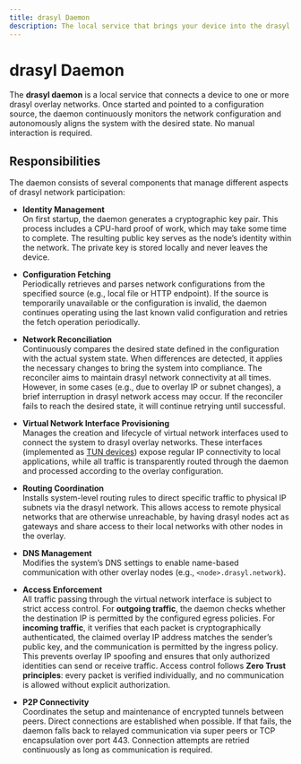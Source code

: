 ```yaml
---
title: drasyl Daemon
description: The local service that brings your device into the drasyl network
---
```


# drasyl Daemon

The **drasyl daemon** is a local service that connects a device to one or more drasyl overlay networks. Once started and pointed to a configuration source, the daemon continuously monitors the network configuration and autonomously aligns the system with the desired state. No manual interaction is required.

## Responsibilities

The daemon consists of several components that manage different aspects of drasyl network participation:

- **Identity Management**  
On first startup, the daemon generates a cryptographic key pair. This process includes a CPU-hard proof of work, which may take some time to complete. The resulting public key serves as the node’s identity within the network. The private key is stored locally and never leaves the device.

- **Configuration Fetching**  
Periodically retrieves and parses network configurations from the specified source (e.g., local file or HTTP endpoint). If the source is temporarily unavailable or the configuration is invalid, the daemon continues operating using the last known valid configuration and retries the fetch operation periodically.

- **Network Reconciliation**  
Continuously compares the desired state defined in the configuration with the actual system state. When differences are detected, it applies the necessary changes to bring the system into compliance. The reconciler aims to maintain drasyl network connectivity at all times. However, in some cases (e.g., due to overlay IP or subnet changes), a brief interruption in drasyl network access may occur. If the reconciler fails to reach the desired state, it will continue retrying until successful.

- **Virtual Network Interface Provisioning**  
Manages the creation and lifecycle of virtual network interfaces used to connect the system to drasyl overlay networks. These interfaces (implemented as [TUN devices](https://en.wikipedia.org/wiki/TUN/TAP)) expose regular IP connectivity to local applications, while all traffic is transparently routed through the daemon and processed according to the overlay configuration.

- **Routing Coordination**  
Installs system-level routing rules to direct specific traffic to physical IP subnets via the drasyl network. This allows access to remote physical networks that are otherwise unreachable, by having drasyl nodes act as gateways and share access to their local networks with other nodes in the overlay.

- **DNS Management**  
Modifies the system’s DNS settings to enable name-based communication with other overlay nodes (e.g., `<node>.drasyl.network`).

- **Access Enforcement**  
All traffic passing through the virtual network interface is subject to strict access control.
For **outgoing traffic**, the daemon checks whether the destination IP is permitted by the configured egress policies.
For **incoming traffic**, it verifies that each packet is cryptographically authenticated, the claimed overlay IP address matches the sender’s public key, and the communication is permitted by the ingress policy.
This prevents overlay IP spoofing and ensures that only authorized identities can send or receive traffic.
Access control follows **Zero Trust principles**: every packet is verified individually, and no communication is allowed without explicit authorization.

- **P2P Connectivity**  
Coordinates the setup and maintenance of encrypted tunnels between peers. Direct connections are established when possible. If that fails, the daemon falls back to relayed communication via super peers or TCP encapsulation over port 443. Connection attempts are retried continuously as long as communication is required.
